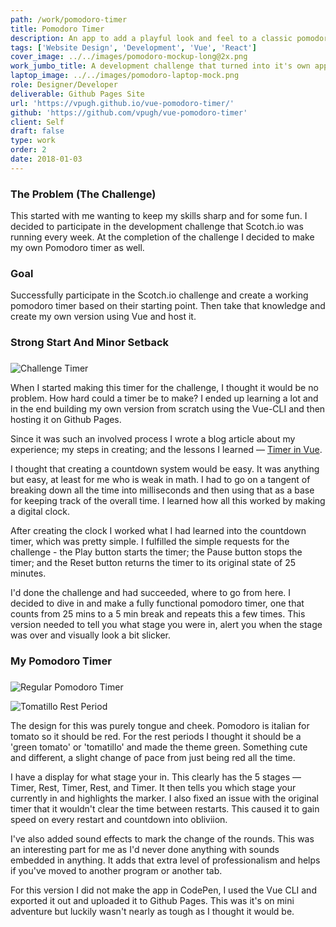 ```yaml
---
path: /work/pomodoro-timer
title: Pomodoro Timer
description: An app to add a playful look and feel to a classic pomodoro timer.
tags: ['Website Design', 'Development', 'Vue', 'React']
cover_image: ../../images/pomodoro-mockup-long@2x.png
work_jumbo_title: A development challenge that turned into it's own app
laptop_image: ../../images/pomodoro-laptop-mock.png
role: Designer/Developer
deliverable: Github Pages Site
url: 'https://vpugh.github.io/vue-pomodoro-timer/'
github: 'https://github.com/vpugh/vue-pomodoro-timer'
client: Self
draft: false
type: work
order: 2
date: 2018-01-03
---
```


### The Problem (The Challenge)

This started with me wanting to keep my skills sharp and for some fun. I decided to participate in the development challenge that Scotch.io was running every week. At the completion of the challenge I decided to make my own Pomodoro timer as well.

### Goal

Successfully participate in the Scotch.io challenge and create a working pomodoro timer based on their starting point. Then take that knowledge and create my own version using Vue and host it.

### Strong Start And Minor Setback

###

![Challenge Timer](https://toripugh.com/images/gallery/pomodoro//pomodoro-scotchio.jpg)

When I started making this timer for the challenge, I thought it would be no problem. How hard could a timer be to make? I ended up learning a lot and in the end building my own version from scratch using the Vue-CLI and then hosting it on Github Pages.

Since it was such an involved process I wrote a blog article about my experience; my steps in creating; and the lessons I learned — [Timer in Vue](https://dev.to/teekatwo/building-a-pomodoro-timer-with-vuejs-on-codepen-7no).

I thought that creating a countdown system would be easy. It was anything but easy, at least for me who is weak in math. I had to go on a tangent of breaking down all the time into milliseconds and then using that as a base for keeping track of the overall time. I learned how all this worked by making a digital clock.

After creating the clock I worked what I had learned into the countdown timer, which was pretty simple. I fulfilled the simple requests for the challenge - the Play button starts the timer; the Pause button stops the timer; and the Reset button returns the timer to its original state of 25 minutes.

I'd done the challenge and had succeeded, where to go from here. I decided to dive in and make a fully functional pomodoro timer, one that counts from 25 mins to a 5 min break and repeats this a few times. This version needed to tell you what stage you were in, alert you when the stage was over and visually look a bit slicker.

### My Pomodoro Timer

###

![Regular Pomodoro Timer](https://toripugh.com/images/gallery/pomodoro/pomodoro-original.jpg)

![Tomatillo Rest Period](https://toripugh.com/images/gallery/pomodoro/pomodoro-tomatillo.jpg)

The design for this was purely tongue and cheek. Pomodoro is italian for tomato so it should be red. For the rest periods I thought it should be a 'green tomato' or 'tomatillo' and made the theme green. Something cute and different, a slight change of pace from just being red all the time.

I have a display for what stage your in. This clearly has the 5 stages — Timer, Rest, Timer, Rest, and Timer. It then tells you which stage your currently in and highlights the marker. I also fixed an issue with the original timer that it wouldn't clear the time between restarts. This caused it to gain speed on every restart and countdown into obliviion.

I've also added sound effects to mark the change of the rounds. This was an interesting part for me as I'd never done anything with sounds embedded in anything. It adds that extra level of professionalism and helps if you've moved to another program or another tab.

For this version I did not make the app in CodePen, I used the Vue CLI and exported it out and uploaded it to Github Pages. This was it's on mini adventure but luckily wasn't nearly as tough as I thought it would be.
